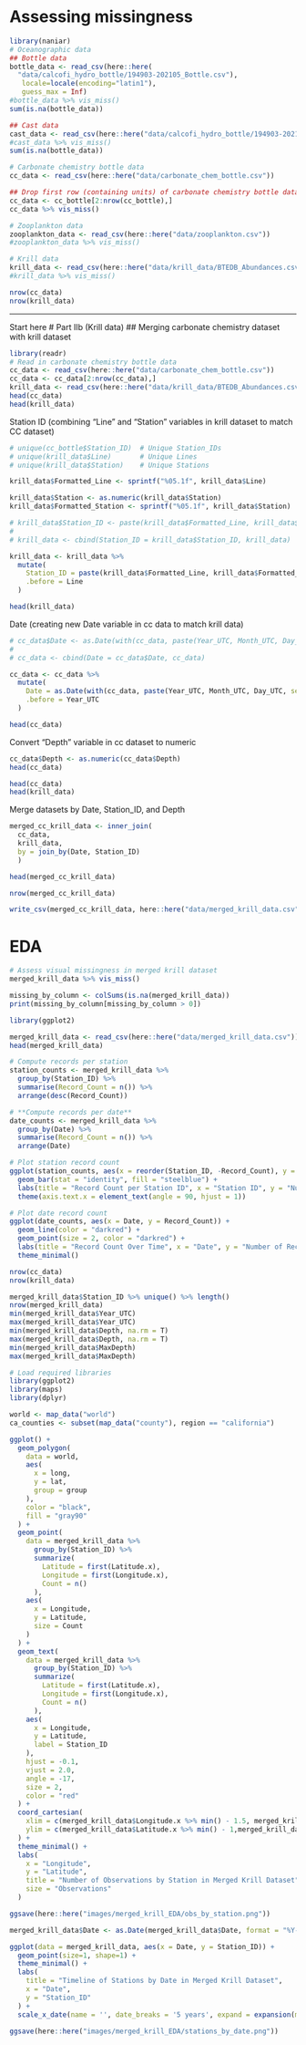 # Assessing missingness

```r
library(naniar)
# Oceanographic data
## Bottle data
bottle_data <- read_csv(here::here(
  "data/calcofi_hydro_bottle/194903-202105_Bottle.csv"),
   locale=locale(encoding="latin1"),
   guess_max = Inf)
#bottle_data %>% vis_miss()
sum(is.na(bottle_data))

## Cast data
cast_data <- read_csv(here::here("data/calcofi_hydro_bottle/194903-202105_Cast.csv"))
#cast_data %>% vis_miss()
sum(is.na(bottle_data))

# Carbonate chemistry bottle data
cc_data <- read_csv(here::here("data/carbonate_chem_bottle.csv"))

## Drop first row (containing units) of carbonate chemistry bottle data
cc_data <- cc_bottle[2:nrow(cc_bottle),]
cc_data %>% vis_miss()

# Zooplankton data
zooplankton_data <- read_csv(here::here("data/zooplankton.csv"))
#zooplankton_data %>% vis_miss()

# Krill data
krill_data <- read_csv(here::here("data/krill_data/BTEDB_Abundances.csv"))
#krill_data %>% vis_miss()

nrow(cc_data)
nrow(krill_data)
```

------------------------------------
Start here
# Part IIb (Krill data)
## Merging carbonate chemistry dataset with krill dataset

```r
library(readr)
# Read in carbonate chemistry bottle data
cc_data <- read_csv(here::here("data/carbonate_chem_bottle.csv"))
cc_data <- cc_data[2:nrow(cc_data),]
krill_data <- read_csv(here::here("data/krill_data/BTEDB_Abundances.csv"))
head(cc_data)
head(krill_data)
```
Station ID (combining "Line" and "Station" variables in krill dataset to match CC dataset)

```r
# unique(cc_bottle$Station_ID)  # Unique Station_IDs
# unique(krill_data$Line)       # Unique Lines
# unique(krill_data$Station)    # Unique Stations

krill_data$Formatted_Line <- sprintf("%05.1f", krill_data$Line)

krill_data$Station <- as.numeric(krill_data$Station)
krill_data$Formatted_Station <- sprintf("%05.1f", krill_data$Station)

# krill_data$Station_ID <- paste(krill_data$Formatted_Line, krill_data$Formatted_Station, sep = " ")
# 
# krill_data <- cbind(Station_ID = krill_data$Station_ID, krill_data)

krill_data <- krill_data %>%
  mutate(
    Station_ID = paste(krill_data$Formatted_Line, krill_data$Formatted_Station, sep = " "),
    .before = Line
  )

head(krill_data)
```

Date (creating new Date variable in cc data to match krill data)

```r
# cc_data$Date <- as.Date(with(cc_data, paste(Year_UTC, Month_UTC, Day_UTC, sep = "-")), format = "%Y-%m-%d")
# 
# cc_data <- cbind(Date = cc_data$Date, cc_data)

cc_data <- cc_data %>%
  mutate(
    Date = as.Date(with(cc_data, paste(Year_UTC, Month_UTC, Day_UTC, sep = "-")), format = "%Y-%m-%d"),
    .before = Year_UTC
  )

head(cc_data)

```

Convert "Depth" variable in cc dataset to numeric

```r
cc_data$Depth <- as.numeric(cc_data$Depth)
head(cc_data)
```

```r
head(cc_data)
head(krill_data)
```

Merge datasets by Date, Station_ID, and Depth
```r
merged_cc_krill_data <- inner_join(
  cc_data, 
  krill_data,
  by = join_by(Date, Station_ID)
  )

head(merged_cc_krill_data)

nrow(merged_cc_krill_data)

write_csv(merged_cc_krill_data, here::here("data/merged_krill_data.csv"))
```



# EDA

```r
# Assess visual missingness in merged krill dataset
merged_krill_data %>% vis_miss()

missing_by_column <- colSums(is.na(merged_krill_data))
print(missing_by_column[missing_by_column > 0])
```

```r
library(ggplot2)

merged_krill_data <- read_csv(here::here("data/merged_krill_data.csv"))
head(merged_krill_data)

# Compute records per station
station_counts <- merged_krill_data %>%
  group_by(Station_ID) %>%
  summarise(Record_Count = n()) %>%
  arrange(desc(Record_Count))

# **Compute records per date**
date_counts <- merged_krill_data %>%
  group_by(Date) %>%
  summarise(Record_Count = n()) %>%
  arrange(Date)

# Plot station record count
ggplot(station_counts, aes(x = reorder(Station_ID, -Record_Count), y = Record_Count)) +
  geom_bar(stat = "identity", fill = "steelblue") +
  labs(title = "Record Count per Station ID", x = "Station ID", y = "Number of Records") +
  theme(axis.text.x = element_text(angle = 90, hjust = 1))

# Plot date record count
ggplot(date_counts, aes(x = Date, y = Record_Count)) +
  geom_line(color = "darkred") +
  geom_point(size = 2, color = "darkred") +
  labs(title = "Record Count Over Time", x = "Date", y = "Number of Records") +
  theme_minimal()
```

```r
nrow(cc_data)
nrow(krill_data)
```

```r
merged_krill_data$Station_ID %>% unique() %>% length()
nrow(merged_krill_data)
min(merged_krill_data$Year_UTC)
max(merged_krill_data$Year_UTC)
min(merged_krill_data$Depth, na.rm = T)
max(merged_krill_data$Depth, na.rm = T)
min(merged_krill_data$MaxDepth)
max(merged_krill_data$MaxDepth)
```

```r
# Load required libraries
library(ggplot2)
library(maps)
library(dplyr)

world <- map_data("world")
ca_counties <- subset(map_data("county"), region == "california")

ggplot() +
  geom_polygon(
    data = world,
    aes(
      x = long,
      y = lat,
      group = group
    ),
    color = "black",
    fill = "gray90"
  ) +
  geom_point(
    data = merged_krill_data %>%
      group_by(Station_ID) %>%
      summarize(
        Latitude = first(Latitude.x),
        Longitude = first(Longitude.x),
        Count = n()
      ),
    aes(
      x = Longitude,
      y = Latitude,
      size = Count
    )
  ) +
  geom_text(
    data = merged_krill_data %>%
      group_by(Station_ID) %>%
      summarize(
        Latitude = first(Latitude.x),
        Longitude = first(Longitude.x),
        Count = n()
      ),
    aes(
      x = Longitude,
      y = Latitude,
      label = Station_ID
    ),
    hjust = -0.1,
    vjust = 2.0,
    angle = -17,
    size = 2,
    color = "red"
  ) +
  coord_cartesian(
    xlim = c(merged_krill_data$Longitude.x %>% min() - 1.5, merged_krill_data$Longitude.x %>% max() + 3.5),
    ylim = c(merged_krill_data$Latitude.x %>% min() - 1,merged_krill_data$Latitude.x %>% max() + 1)
  ) +
  theme_minimal() +
  labs(
    x = "Longitude",
    y = "Latitude",
    title = "Number of Observations by Station in Merged Krill Dataset",
    size = "Observations"
  )

ggsave(here::here("images/merged_krill_EDA/obs_by_station.png"))
```

```r

merged_krill_data$Date <- as.Date(merged_krill_data$Date, format = "%Y-%m-%d")

ggplot(data = merged_krill_data, aes(x = Date, y = Station_ID)) +
  geom_point(size=1, shape=1) +  
  theme_minimal() +  
  labs(
    title = "Timeline of Stations by Date in Merged Krill Dataset",
    x = "Date",
    y = "Station_ID"
  ) +
  scale_x_date(name = '', date_breaks = '5 years', expand = expansion(mult = c(0.05, 0.1)))

ggsave(here::here("images/merged_krill_EDA/stations_by_date.png"))
```
